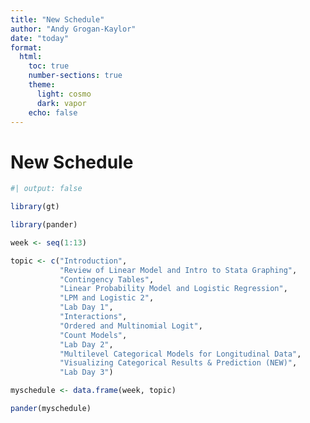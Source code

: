 ```yaml
---
title: "New Schedule"
author: "Andy Grogan-Kaylor"
date: "today"
format: 
  html:
    toc: true
    number-sections: true
    theme:
      light: cosmo
      dark: vapor
    echo: false
---
```


# New Schedule

```r
#| output: false

library(gt)

library(pander)

```

```r

week <- seq(1:13)

topic <- c("Introduction",
           "Review of Linear Model and Intro to Stata Graphing",
           "Contingency Tables",
           "Linear Probability Model and Logistic Regression",
           "LPM and Logistic 2",
           "Lab Day 1",
           "Interactions",
           "Ordered and Multinomial Logit",
           "Count Models",
           "Lab Day 2",
           "Multilevel Categorical Models for Longitudinal Data",
           "Visualizing Categorical Results & Prediction (NEW)",
           "Lab Day 3")

myschedule <- data.frame(week, topic)

pander(myschedule)

```


